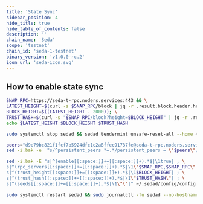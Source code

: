 ```yaml
---
title: 'State Sync'
sidebar_position: 4
hide_title: true
hide_table_of_contents: false
description: ''
chain_name: 'Seda'
scope: 'testnet'
chain_id: 'seda-1-testnet'
binary_version: 'v1.0.0-rc.2'
icon_url: 'seda-icon.svg'
---
```



<PageTitle
  iconUrl="img/seda-icon.svg"
  title="Seda State Sync"
  chainId="seda-1-testnet"
  version="v1.0.0-rc.2"
/>

## How to enable state sync

```bash
SNAP_RPC=https://seda-t-rpc.noders.services:443 && \
LATEST_HEIGHT=$(curl -s $SNAP_RPC/block | jq -r .result.block.header.height); \
BLOCK_HEIGHT=$((LATEST_HEIGHT - 2000)); \
TRUST_HASH=$(curl -s "$SNAP_RPC/block?height=$BLOCK_HEIGHT" | jq -r .result.block_id.hash) && \
echo $LATEST_HEIGHT $BLOCK_HEIGHT $TRUST_HASH
```

```bash
sudo systemctl stop sedad && sedad tendermint unsafe-reset-all --home ~/.sedad --keep-addr-book
```

```bash
peers="d9e79bc821f1fcf7b5924dfc1c2a8ffec91737fe@seda-t-rpc.noders.services:25856"
sed -i.bak -e  "s/^persistent_peers *=.*/persistent_peers = \"$peers\"/" ~/.sedad/config/config.toml
```

```bash
sed -i.bak -E "s|^(enable[[:space:]]+=[[:space:]]+).*$|\1true| ; \
s|^(rpc_servers[[:space:]]+=[[:space:]]+).*$|\1\"$SNAP_RPC,$SNAP_RPC\"| ; \
s|^(trust_height[[:space:]]+=[[:space:]]+).*$|\1$BLOCK_HEIGHT| ; \
s|^(trust_hash[[:space:]]+=[[:space:]]+).*$|\1\"$TRUST_HASH\"| ; \
s|^(seeds[[:space:]]+=[[:space:]]+).*$|\1\"\"|" ~/.sedad/config/config.toml
```

```bash
sudo systemctl restart sedad && sudo journalctl -fu sedad --no-hostname -o cat
```
